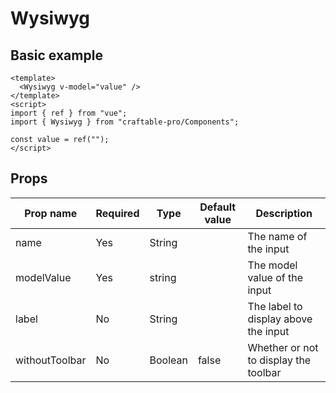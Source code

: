 # Wysiwyg

## Basic example

```vue
<template>
  <Wysiwyg v-model="value" />
</template>
<script>
import { ref } from "vue";
import { Wysiwyg } from "craftable-pro/Components";

const value = ref("");
</script>
```

## Props

| Prop name      | Required | Type    | Default value | Description                           |
| -------------- | -------- | ------- | ------------- | ------------------------------------- |
| name           | Yes      | String  |               | The name of the input                 |
| modelValue     | Yes      | string  |               | The model value of the input          |
| label          | No       | String  |               | The label to display above the input  |
| withoutToolbar | No       | Boolean | false         | Whether or not to display the toolbar |
